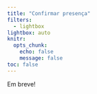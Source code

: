 ```yaml
---
title: "Confirmar presença"
filters:
  - lightbox
lightbox: auto
knitr:
  opts_chunk: 
    echo: false
    message: false
toc: false
---
```


Em breve!